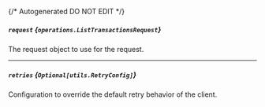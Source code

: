 {/* Autogenerated DO NOT EDIT  */}

##### `request` *{`operations.ListTransactionsRequest`}*
The request object to use for the request.
<Collapsible>
    <ListTransactionsRequest/>
</Collapsible>

---
##### `retries` *{`Optional[utils.RetryConfig]`}*
Configuration to override the default retry behavior of the client.
<Collapsible>
    <Retryconfig/>
</Collapsible>


